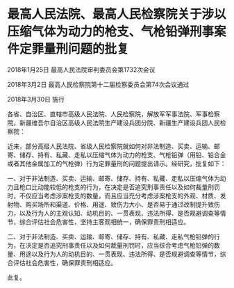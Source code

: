 # 最高人民法院、最高人民检察院关于涉以压缩气体为动力的枪支、气枪铅弹刑事案件定罪量刑问题的批复

2018年1月25日 最高人民法院审判委员会第1732次会议

2018年3月2日 最高人民检察院第十二届检察委员会第74次会议通过

2018年3月30日 施行

  

各省、自治区、直辖市高级人民法院、人民检察院，解放军军事法院、军事检察院，新疆维吾尔自治区高级人民法院生产建设兵团分院、新疆生产建设兵团人民检察院：

近来，部分高级人民法院、省级人民检察院就如何对非法制造、买卖、运输、邮寄、储存、持有、私藏、走私以压缩气体为动力的枪支、气枪铅弹（用铅、铅合金或者其他金属加工的气枪弹）行为定罪量刑的问题提出请示。经研究，批复如下：

一、对于非法制造、买卖、运输、邮寄、储存、持有、私藏、走私以压缩气体为动力且枪口比动能较低的枪支的行为，在决定是否追究刑事责任以及如何裁量刑罚时，不仅应当考虑涉案枪支的数量，而且应当充分考虑涉案枪支的外观、材质、发射物、购买场所和渠道、价格、用途、致伤力大小、是否易于通过改制提升致伤力，以及行为人的主观认知、动机目的、一贯表现、违法所得、是否规避调查等情节，综合评估社会危害性，坚持主客观相统一，确保罪责刑相适应。

二、对于非法制造、买卖、运输、邮寄、储存、持有、私藏、走私气枪铅弹的行为，在决定是否追究刑事责任以及如何裁量刑罚时，应当综合考虑气枪铅弹的数量、用途以及行为人的动机目的、一贯表现、违法所得、是否规避调查等情节，综合评估社会危害性，确保罪责刑相适应。

此复。